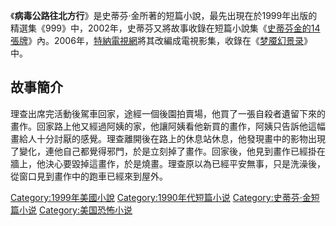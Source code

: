 {{Infobox Book 
|書名      =
病毒公路往北方行|圖像      =
|圖像說明  =
|作者      = [[史蒂芬·金|史蒂芬·金]]
|原名      = The Road Virus Heads North|中文書名  = 
病毒公路往北方行|出版地    = {{USA}}
|語言      = [[英語|英語]]
|題材      = [[短篇小說|短篇小說]]<br>[[神秘小說|神秘小說]]
|類型      =
|出版者    = 
|出版日期  = 1999年
}}

《'''病毒公路往北方行'''》是史蒂芬·金所著的短篇小說，最先出現在於1999年出版的精選集《999》中，2002年，史蒂芬又將故事收錄在短篇小說集《[[史蒂芬金的14張牌|史蒂芬金的14張牌]]》內。2006年，[[特納電視網|特納電視網]]將其改編成電視影集，收錄在《[[梦魇幻景录|梦魇幻景录]]》中。

==故事簡介==
理查出席完活動後駕車回家，途經一個後園拍賣場，他買了一張自殺者遺留下來的畫作。回家路上他又經過阿姨的家，他讓阿姨看他新買的畫作，阿姨只告訴他這幅畫給人十分討厭的感覺。理查離開後在路上的休息站休息，他發現畫中的影物出現了變化，連他自己都覺得邪門，於是立刻掉了畫作。回家後，他見到畫作已經掛在牆上，他決心要毀掉這畫作，於是燒畫。理查原以為已經平安無事，只是洗澡後，從窗口見到畫作中的跑車已經來到屋外。
{{史蒂芬金的14張牌}}

{{史蒂芬·金}}

[[Category:1999年美國小說|Category:1999年美國小說]]
[[Category:1990年代短篇小说|Category:1990年代短篇小说]]
[[Category:史蒂芬·金短篇小说|Category:史蒂芬·金短篇小说]]
[[Category:美国恐怖小说|Category:美国恐怖小说]]